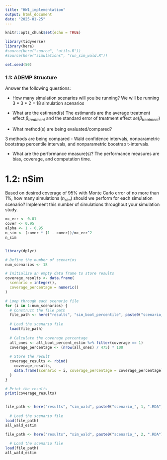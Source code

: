 ```yaml
---
title: "HW1_implementation"
output: html_document
date: "2025-01-25"
---
```


```r
knitr::opts_chunk$set(echo = TRUE)

library(tidyverse)
library(here)
#source(here("source", "utils.R"))
#source(here("simulations", "run_sim_wald.R"))

set.seed(50)
```

### 1.1: ADEMP Structure 

Answer the following questions: 

* How many simulation scenarios will you be running?
We will be running 3 * 3 * 2   = 18 simulation scenarios

* What are the estimand(s)
The estimands are the average treatment effect $\beta_{treatment}$ and the 
standard error of treatment effect $se(\beta_{treatment})$

* What method(s) are being evaluated/compared?

3 methods are being compared - Wald confidence intervals, nonparametric 
bootstrap percentile intervals, and nonparametric boostrap t-intervals.

* What are the performance measure(s)?
The performance measures are bias, coverage, and computation time.

# 1.2: nSim
Based on desired coverage of 95\% with Monte Carlo error of no more than 1\%, how many simulations ($n_{sim}$) should we perform for each simulation scenario?  Implement this number of simulations throughout your simulation study.


```r
mc_err <- 0.01
cover <- 0.95
alpha <- 1 - 0.95
n_sim <- (cover * (1 - cover))/mc_err^2
n_sim



```

```r

library(dplyr)

# Define the number of scenarios
num_scenarios <- 18

# Initialize an empty data frame to store results
coverage_results <- data.frame(
  scenario = integer(),
  coverage_percentage = numeric()
)

# Loop through each scenario file
for (i in 1:num_scenarios) {
  # Construct the file path
  file_path <- here("results", "sim_boot_percentile", paste0("scenario_", i, ".RDA"))
  
  # Load the scenario file
  load(file_path)
  
  # Calculate the coverage percentage
  all_ones <- all_boot_percent_estim %>% filter(coverage == 1)
  coverage_percentage <- (nrow(all_ones) / 475) * 100
  
  # Store the result
  coverage_results <- rbind(
    coverage_results,
    data.frame(scenario = i, coverage_percentage = coverage_percentage)
  )
}

# Print the results
print(coverage_results)



```



```r
file_path <- here("results", "sim_wald", paste0("scenario_", 1, ".RDA"))
  
  # Load the scenario file
load(file_path)
all_wald_estim

file_path <- here("results", "sim_wald", paste0("scenario_", 2, ".RDA"))
  
  # Load the scenario file
load(file_path)
all_wald_estim
```


